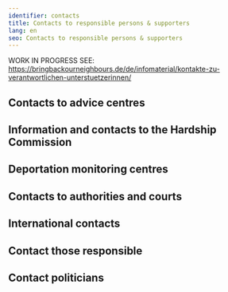 ```yaml
---
identifier: contacts
title: Contacts to responsible persons & supporters
lang: en
seo: Contacts to responsible persons & supporters
---
```


WORK IN PROGRESS SEE: https://bringbackourneighbours.de/de/infomaterial/kontakte-zu-verantwortlichen-unterstuetzerinnen/

## Contacts to advice centres

## Information and contacts to the Hardship Commission

## Deportation monitoring centres

## Contacts to authorities and courts

## International contacts

## Contact those responsible

## Contact politicians